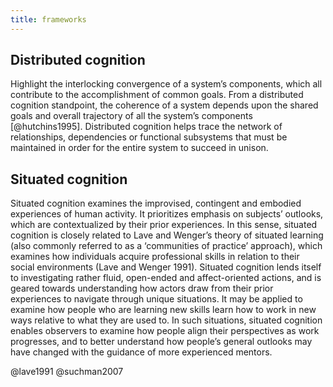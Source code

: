 ```yaml
---
title: frameworks
---
```


## Distributed cognition

Highlight the interlocking convergence of a system's components, which all contribute to the accomplishment of common goals. From a distributed cognition standpoint, the coherence of a system depends upon the shared goals and overall trajectory of all the system’s components [@hutchins1995].
Distributed cognition helps trace the network of relationships, dependencies or functional subsystems that must be maintained in order for the entire system to succeed in unison. 

## Situated cognition
Situated cognition examines the improvised, contingent and embodied experiences of human activity. It prioritizes emphasis on subjects' outlooks, which are contextualized by their prior experiences. In this sense, situated cognition is closely related to Lave and Wenger’s theory of situated learning (also commonly referred to as a ‘communities of practice’ approach), which examines how individuals acquire professional skills in relation to their social environments (Lave and Wenger 1991). Situated cognition lends itself to investigating rather fluid, open-ended and affect-oriented actions, and is geared towards understanding how actors draw from their prior experiences to navigate through unique situations. It may be applied to examine how people who are learning new skills learn how to work in new ways relative to what they are used to. In such situations, situated cognition enables observers to examine how people align their perspectives as work progresses, and to better understand how people's general outlooks may have changed with the guidance of more experienced mentors.

@lave1991
@suchman2007


